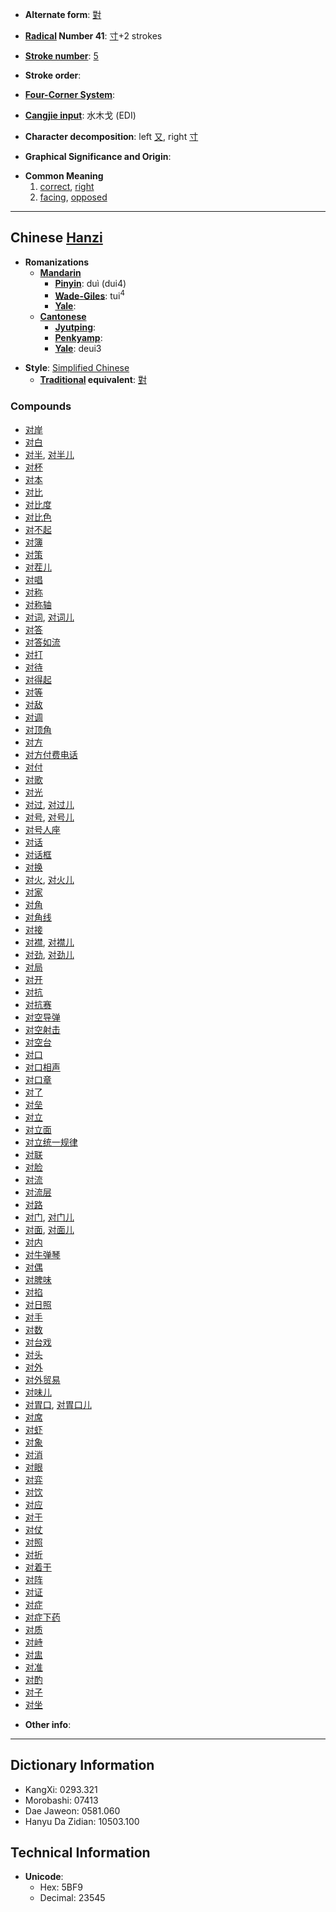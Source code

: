 * '''Alternate form''': [[對]]

* '''[[Wiktionary:Chinese radical index| Radical]] Number 41''': [[Wiktionary:Chinese radical index 寸|寸]]+2 strokes

* '''[[Wiktionary:Chinese total strokes index|Stroke number]]''': [[Wiktionary:Chinese total strokes index 5|5]]

* '''Stroke order''': 

* '''[[Wiktionary:Chinese four corner index|Four-Corner System]]''': 

* '''[[Wiktionary:Chinese Cangjie index|Cangjie input]]''': 水木戈 (EDI)

* '''Character decomposition''': left [[又]], right [[寸]]

* '''Graphical Significance and Origin''': 

* '''Common Meaning'''
*# [[correct]], [[right]]
*# [[facing]], [[opposed]]

----

== Chinese [[Hanzi]] ==

* '''Romanizations'''
** '''[[Mandarin]]'''
*** '''[[Pinyin]]''': duì (dui4)
*** '''[[Wade-Giles]]''': tui<sup>4</sup>
*** '''[[Yale]]''': 
** '''[[Cantonese]]'''
*** '''[[Jyutping]]''':
*** '''[[Penkyamp]]''': 
*** '''[[Yale]]''': deui3

* '''Style''': [[Simplified Chinese]] 
** '''[[Traditional Chinese|Traditional]] equivalent''': [[對]]

===Compounds===
*[[对岸]]
*[[对白]]
*[[对半]], [[对半儿]]
*[[对杯]]
*[[对本]]
*[[对比]]
*[[对比度]]
*[[对比色]]
*[[对不起]]
*[[对簿]]
*[[对策]]
*[[对茬儿]]
*[[对唱]]
*[[对称]]
*[[对称轴]]
*[[对词]], [[对词儿]]
*[[对答]]
*[[对答如流]]
*[[对打]]
*[[对待]]
*[[对得起]]
*[[对等]]
*[[对敌]]
*[[对调]]
*[[对顶角]]
*[[对方]]
*[[对方付费电话]]
*[[对付]]
*[[对歌]]
*[[对光]]
*[[对过]], [[对过儿]]
*[[对号]], [[对号儿]]
*[[对号人座]]
*[[对话]]
*[[对话框]]
*[[对换]]
*[[对火]], [[对火儿]]
*[[对家]]
*[[对角]]
*[[对角线]]
*[[对接]]
*[[对襟]], [[对襟儿]]
*[[对劲]], [[对劲儿]]
*[[对局]]
*[[对开]]
*[[对抗]]
*[[对抗赛]]
*[[对空导弹]]
*[[对空射击]]
*[[对空台]]
*[[对口]]
*[[对口相声]]
*[[对口章]]
*[[对了]]
*[[对垒]]
*[[对立]]
*[[对立面]]
*[[对立统一规律]]
*[[对联]]
*[[对脸]]
*[[对流]]
*[[对流层]]
*[[对路]]
*[[对门]], [[对门儿]]
*[[对面]], [[对面儿]]
*[[对内]]
*[[对牛弹琴]]
*[[对偶]]
*[[对脾味]]
*[[对掐]]
*[[对日照]]
*[[对手]]
*[[对数]]
*[[对台戏]]
*[[对头]]
*[[对外]]
*[[对外贸易]]
*[[对味儿]]
*[[对胃口]], [[对胃口儿]]
*[[对席]]
*[[对虾]]
*[[对象]]
*[[对消]]
*[[对眼]]
*[[对弈]]
*[[对饮]]
*[[对应]]
*[[对于]]
*[[对仗]]
*[[对照]]
*[[对折]]
*[[对着干]]
*[[对阵]]
*[[对证]]
*[[对症]]
*[[对症下药]]
*[[对质]]
*[[对峙]]
*[[对盅]]
*[[对准]]
*[[对酌]]
*[[对子]]
*[[对坐]]

* '''Other info''': 

----

== Dictionary Information ==

* KangXi: 0293.321
* Morobashi: 07413
* Dae Jaweon: 0581.060
* Hanyu Da Zidian: 10503.100

== Technical Information ==

* '''Unicode''':
** Hex: 5BF9
** Decimal: 23545